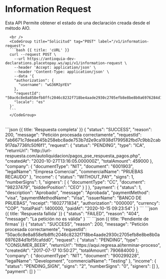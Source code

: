 <MissingTranslationBanner />

# Information Request

Esta API Permite obtener el estado de una declaración creada desde el método AIO.

<Row>
  <Col>
        <ApiReader
          path="/api/v1/information-request"
          method="POST"
          api={props.refs}
        />
  </Col>
   <Col sticky>

      <br />
      <CodeGroup title="Solicitud" tag="POST" label="/v1/information-request">
      ```bash {{ title: 'cURL' }}
      curl --request POST \
        --url https://antioquia-dev-declarations.placetopay.ws/api/v1/information-request \
        --header 'Accept: application/json' \
        --header 'Content-Type: application/json' \
        --data '{
        "authorization": {
          "username": "wG36MJpYEV"
        },
        "requestId": "50ac6c8e8a858efb8ffc2046c8232f718be4aade2930c2705efb8e8be8b0a6976284d1bf5fcafdd0",
        "locale": "es"
      }'
      ```
      </CodeGroup>
  </Col>
</Row>

<Row>
  <Col>
    <ApiReader
      path="/api/v1/information-request"
      method="post"
      type="response"
      api={props.refs}
    />
  </Col>

  <Col sticky>
    <br />
    <CodeGroup title="Respuesta">
    ```json {{ title: 'Respuesta completa' }}
    {
      "status": "SUCCESS",
      "reason": 200,
      "message": "Petición procesada correctamente",
      "requestId": "ab6671c7deea645b258ebc8ade753b7d2e9ca1938d1799582fbd7c9bb2cab917da7736fc50f6f1",
      "request": {
        "status": "PENDING",
        "type": "ICA",
        "returnUrl": "http://url-respuesta.com/autoliquidacion/pagos_pse_respuesta_pagos.php",
        "createdAt": "2020-10-27T13:16:05.000000Z",
        "totalAmount": 459000
      },
      "company": {
        "documentType": "NIT",
        "document": "6001903",
        "legalName": "Empresa Comercial",
        "commercialName": "PRUEBAS RECAUDO"
      },
      "income": {
        "status": "WITHOUT_PAY",
        "signs": 1,
        "numberSigns": 1,
        "signers": [
          {
            "documentType": "CC",
            "document": "98237479",
            "bidderPosition": "CEO"
          }
        ]
      },
      "payment": {
        "status": 1,
        "description": "Aprobado",
        "message": "Aprobada",
        "paymentMethod": "visa",
        "paymentMethodName": "Visa",
        "issuerName": "BANCO DE PRUEBAS",
        "receipt": "1602771834",
        "authorization": "000000",
        "currency": "COP",
        "totalPaid": 1400000,
        "paidAt": "2020-10-15 09:23:54"
      }
    }
    ```
    ```json {{ title: 'Respuesta fallida' }}
    {
      "status": "FAILED",
      "reason": "404",
      "message": "La petición no es válida"
    }
    ```
    ```json {{ title: 'Pendiente de firmas' }}
    {
      "status": "SUCCESS",
      "reason": 200,
      "message": "Petición procesada correctamente",
      "requestId": "50ac6c8e8a858efb8ffc2046c8232f718be4aade2930c2705efb8e8be8b0a6976284d1bf5fcafdd0",
      "request": {
        "status": "PENDING",
        "type": "CONSUMER_BEER",
        "returnUrl": "https://aqui.regresa.al/terminar-proceso",
        "createdAt": "2017-07-17 10:50:27",
        "totalAmount": 790684000
      },
      "company": {
        "documentType": "NIT",
        "document": "900299228",
        "legalName": "Development",
        "commercialName": "Testing"
      },
      "income": {
        "status": "PENDING_SIGN",
        "signs": "2",
        "numberSigns": "0",
        "signers": []
      },
      "payment": []
    }
    ```
    </CodeGroup>
  </Col>
</Row>

